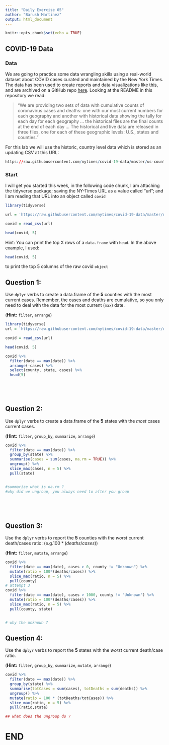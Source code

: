 ```yaml
---
title: "Daily Exercise 05"
author: "Barush Martinez"
output: html_document
---
```


```r
knitr::opts_chunk$set(echo = TRUE)
```

## COVID-19 Data

### Data

We are going to practice some data wrangling skills using a real-world dataset about COVID cases curated and maintained by the New York Times. The data has been used to create reports and data visualizations like [this](https://www.nytimes.com/interactive/2020/us/coronavirus-spread.html?referringSource=articleShare), and are archived on a GitHub repo [here](https://github.com/nytimes/covid-19-data). Looking at the README in this repository we read:

> "We are providing two sets of data with cumulative counts of coronavirus cases and deaths: one with our most current numbers for each geography and another with historical data showing the tally for each day for each geography ... the historical files are the final counts at the end of each day ... The historical and live data are released in three files, one for each of these geographic levels: U.S., states and counties."

For this lab we will use the historic, country level data which is stored as an updating CSV at this URL:


```r
https://raw.githubusercontent.com/nytimes/covid-19-data/master/us-counties.csv
```

### Start

I will get you started this week, in the following code chunk, I am attaching the tidyverse package; saving the NY-Times URL as a value called "url"; and I am reading that URL into an object called `covid`

```r
library(tidyverse)

url = 'https://raw.githubusercontent.com/nytimes/covid-19-data/master/us-counties.csv'

covid = read_csv(url)

head(covid, 5)
```

Hint: You can print the top X rows of a `data.frame` with `head`. In the above example, I used:

```r
head(covid, 5)
```

to print the top 5 columns of the raw covid `object` 

## Question 1: 

Use `dplyr` verbs to  create a data.frame of the **5** counties with the most current cases. Remember, the cases and deaths are cumulative, so you only need to deal with the data for the most current (`max`) date.

(**Hint:** `filter`, `arrange`)

```r
library(tidyverse)
url = 'https://raw.githubusercontent.com/nytimes/covid-19-data/master/us-counties.csv'

covid = read_csv(url)

head(covid, 5)

covid %>% 
  filter(date == max(date)) %>% 
  arrange(-cases) %>% 
  select(county, state, cases) %>% 
  head(5)

 
  



```

## Question 2: 

Use `dplyr` verbs to create a data.frame of the **5** states with the _most_ cases current cases. 

(**Hint:** `filter`, `group_by`, `summarize`, `arrange`)

```r
covid %>% 
  filter(date == max(date)) %>% 
  group_by(state) %>% 
  summarise(cases = sum(cases, na.rm = TRUE)) %>% 
  ungroup() %>% 
  slice_max(cases, n = 5) %>% 
  pull(state)


#summarize what is na.rm ?  
#why did we ungroup, you always need to after you group 

  
  
  
```

## Question 3: 

Use the `dplyr` verbs to report the **5** counties with the _worst_ current death/cases ratio: (e.g.$100* (deaths/cases)$)

(**Hint:** `filter`, `mutate`, `arrange`)

```r
covid %>% 
  filter(date == max(date), cases > 0, county != "Unknown") %>% 
  mutate(ratio = 100*(deaths/cases)) %>% 
  slice_max(ratio, n = 5) %>% 
  pull(county)
# attempt 3 
covid %>% 
  filter(date == max(date), cases > 1000, county != "Unknown") %>% 
  mutate(ratio = 100*(deaths/cases)) %>% 
  slice_max(ratio, n = 5) %>% 
  pull(county, state)


# why the unknown ? 


```


## Question 4: 

Use the `dplyr` verbs to report the **5** states with the _worst_ current death/case ratio.

(**Hint:** `filter`, `group_by`, `summarize`, `mutate`, `arrange`)

```r
covid %>% 
  filter(date == max(date)) %>% 
  group_by(state) %>% 
  summarise(totCases = sum(cases), totDeaths = sum(deaths)) %>% 
  ungroup() %>% 
  mutate(ratio = 100 * (totDeaths/totCases)) %>% 
  slice_max(ratio, n = 5) %>% 
  pull(ratio,state)

## what does the ungroup do ?
```


# END



